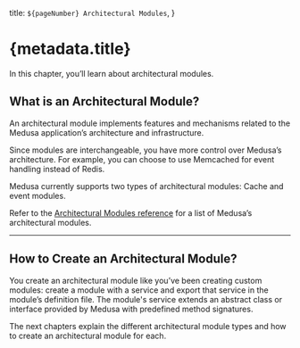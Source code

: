   title: `${pageNumber} Architectural Modules`,
}

# {metadata.title}

In this chapter, you’ll learn about architectural modules.

## What is an Architectural Module?

An architectural module implements features and mechanisms related to the Medusa application’s architecture and infrastructure.

Since modules are interchangeable, you have more control over Medusa’s architecture. For example, you can choose to use Memcached for event handling instead of Redis.

Medusa currently supports two types of architectural modules: Cache and event modules.

<Note>

Refer to the [Architectural Modules reference](!resources!/architectural-modules) for a list of Medusa’s architectural modules.

</Note>

---

## How to Create an Architectural Module?

You create an architectural module like you’ve been creating custom modules: create a module with a service and export that service in the module’s definition file. The module's service extends an abstract class or interface provided by Medusa with predefined method signatures. 

The next chapters explain the different architectural module types and how to create an architectural module for each.